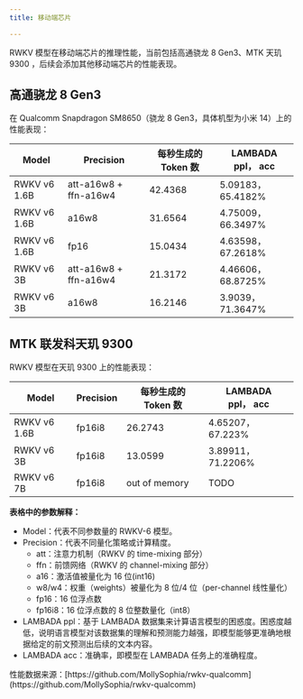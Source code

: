 ```yaml
---
title: 移动端芯片

---
```



<CallOut type="info">
RWKV 模型在移动端芯片的推理性能，当前包括高通骁龙 8 Gen3、MTK 天玑 9300 ，后续会添加其他移动端芯片的性能表现。
</CallOut>

## 高通骁龙 8 Gen3

在 Qualcomm Snapdragon SM8650（骁龙 8 Gen3，具体机型为小米 14）上的性能表现：

| Model        | Precision             | 每秒生成的 Token 数 | LAMBADA ppl， acc |
| ------------ | --------------------- | ------------------- | ---------------- |
| RWKV v6 1.6B | att-a16w8 + ffn-a16w4 | 42.4368             | 5.09183，65.4182% |
| RWKV v6 1.6B | a16w8                 | 31.6564             | 4.75009，66.3497% |
| RWKV v6 1.6B | fp16                  | 15.0434             | 4.63598，67.2618% |
| RWKV v6 3B   | att-a16w8 + ffn-a16w4 | 21.3172             | 4.46606，68.8725% |
| RWKV v6 3B   | a16w8                 | 16.2146             | 3.9039，71.3647%  |

## MTK 联发科天玑 9300 

RWKV 模型在天玑 9300 上的性能表现：

| Model        | Precision | 每秒生成的 Token 数 | LAMBADA ppl， acc |
| ------------ | --------- | ------------------- | ---------------- |
| RWKV v6 1.6B | fp16i8    | 26.2743             | 4.65207，67.223%            |
| RWKV v6 3B   | fp16i8    | 13.0599             | 3.89911，71.2206%           |
| RWKV v6 7B   | fp16i8    | out of memory       | TODO             |


**表格中的参数解释：**

- Model：代表不同参数量的 RWKV-6 模型。
- Precision：代表不同量化策略或计算精度。
  - att：注意力机制（RWKV 的 time-mixing 部分）
  - ffn：前馈网络（RWKV 的 channel-mixing 部分）
  - a16：激活值被量化为 16 位(int16)
  - w8/w4：权重（weights）被量化为 8 位/4 位（per-channel 线性量化）
  - fp16：16 位浮点数
  - fp16i8：16 位浮点数的 8 位整数量化（int8）
- LAMBADA ppl：基于 LAMBADA 数据集来计算语言模型的困惑度。困惑度越低，说明语言模型对该数据集的理解和预测能力越强，即模型能够更准确地根据给定的前文预测出后续的文本内容。
- LAMBADA acc：准确率，即模型在 LAMBADA 任务上的准确程度。

<CallOut type="info">
性能数据来源：[https://github.com/MollySophia/rwkv-qualcomm](https://github.com/MollySophia/rwkv-qualcomm)
</CallOut>